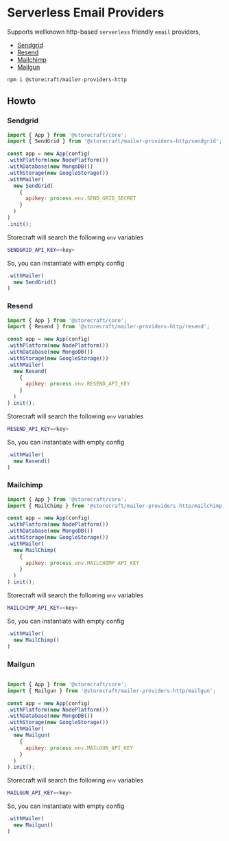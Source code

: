 # Serverless Email Providers

Supports wellknown http-based `serverless` friendly `email` providers,

- [Sendgrid](https://docs.sendgrid.com/api-reference/mail-send/mail-send)
- [Resend](https://resend.com/docs/api-reference/emails/send-email)
- [Mailchimp](https://mailchimp.com/developer/transactional/api/messages/send-new-message/)
- [Mailgun](https://documentation.mailgun.com/en/latest/api-sending.html#examples)

```bash
npm i @storecraft/mailer-providers-http
```

## Howto

### Sendgrid

```js
import { App } from '@storecraft/core';
import { SendGrid } from '@storecraft/mailer-providers-http/sendgrid';

const app = new App(config)
.withPlatform(new NodePlatform())
.withDatabase(new MongoDB())
.withStorage(new GoogleStorage())
.withMailer(
  new SendGrid(
    {
      apikey: process.env.SEND_GRID_SECRET
    }
  )
)
.init();
```

Storecraft will search the following `env` variables

```bash
SENDGRID_API_KEY=<key>
```

So, you can instantiate with empty config

```ts
.withMailer(
  new SendGrid()
)
```

### Resend
```js
import { App } from '@storecraft/core';
import { Resend } from '@storecraft/mailer-providers-http/resend';

const app = new App(config)
.withPlatform(new NodePlatform())
.withDatabase(new MongoDB())
.withStorage(new GoogleStorage())
.withMailer(
  new Resend(
    {
      apikey: process.env.RESEND_API_KEY
    }
  )
).init();

```

Storecraft will search the following `env` variables

```bash
RESEND_API_KEY=<key>
```

So, you can instantiate with empty config

```ts
.withMailer(
  new Resend()
)
```

### Mailchimp

```js
import { App } from '@storecraft/core';
import { MailChimp } from '@storecraft/mailer-providers-http/mailchimp';

const app = new App(config)
.withPlatform(new NodePlatform())
.withDatabase(new MongoDB())
.withStorage(new GoogleStorage())
.withMailer(
  new MailChimp(
    {
      apikey: process.env.MAILCHIMP_API_KEY
    }
  )
).init();
```
Storecraft will search the following `env` variables

```bash
MAILCHIMP_API_KEY=<key>
```

So, you can instantiate with empty config

```ts
.withMailer(
  new MailChimp()
)
```

### Mailgun

```js

import { App } from '@storecraft/core';
import { Mailgun } from '@storecraft/mailer-providers-http/mailgun';

const app = new App(config)
.withPlatform(new NodePlatform())
.withDatabase(new MongoDB())
.withStorage(new GoogleStorage())
.withMailer(
  new Mailgun(
    {
      apikey: process.env.MAILGUN_API_KEY
    }
  )
).init();

```

Storecraft will search the following `env` variables

```bash
MAILGUN_API_KEY=<key>
```

So, you can instantiate with empty config

```ts
.withMailer(
  new Mailgun()
)
```
